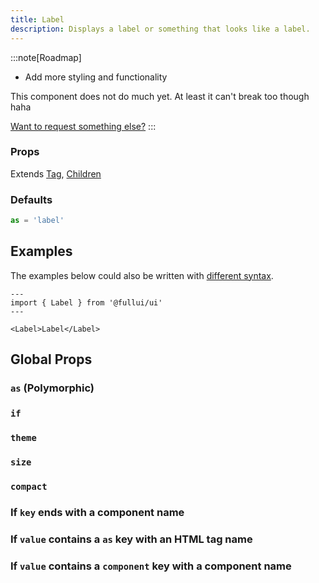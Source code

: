 ```yaml
---
title: Label
description: Displays a label or something that looks like a label.
---
```



:::note[Roadmap]
- Add more styling and functionality

This component does not do much yet. At least it can't break too though haha

[Want to request something else?](https://github.com/fullui/ui/issues/new)
:::

### Props
Extends [Tag](/foundation/tag), [Children](/foundation/children)

### Defaults
```ts
as = 'label'
```

## Examples
The examples below could also be written with [different syntax](/overview/components).

```astro live
---
import { Label } from '@fullui/ui'
---

<Label>Label</Label>
```

## Global Props
### `as` (Polymorphic)
<AsPolymorhpic />

### `if`
<IfAny />

### `theme`
<Theme />

### `size`
<Size />

### `compact`
<Compact />

### If `key` ends with a component name
<KeyComponentName />

### If `value` contains a `as` key with an HTML tag name
<ValueElementName />

### If `value` contains a `component` key with a component name
<ValueComponentName />